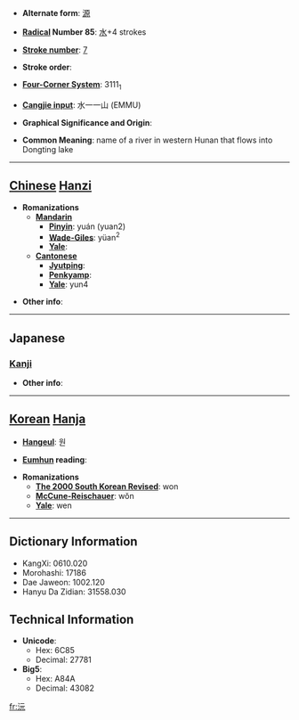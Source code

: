 * '''Alternate form''': [[源]]

* '''[[Wiktionary:Chinese radical index| Radical]] Number 85''': [[Wiktionary:Chinese radical index 水|水]]+4 strokes

* '''[[Wiktionary:Chinese total strokes index|Stroke number]]''': [[Wiktionary:Chinese total strokes index 7|7]]

* '''Stroke order''': 

* '''[[Wiktionary:Chinese four corner index|Four-Corner System]]''': 3111<sub>1</sub>

* '''[[Wiktionary:Chinese Cangjie index|Cangjie input]]''': 水一一山 (EMMU)

* '''Graphical Significance and Origin''': 

* '''Common Meaning''': name of a river in western Hunan that flows into Dongting lake

----

== [[Chinese]] [[Hanzi]] ==

* '''Romanizations'''
** '''[[Mandarin]]'''
*** '''[[Pinyin]]''': yuán (yuan2)
*** '''[[Wade-Giles]]''': yüan<sup>2</sup>
*** '''[[Yale]]''': 
** '''[[Cantonese]]'''
*** '''[[Jyutping]]''':
*** '''[[Penkyamp]]''': 
*** '''[[Yale]]''': yun4

* '''Other info''': 

----

==Japanese==
===[[Kanji]]===
{{kanji|on readings=[[げん]] (gen)
|kun readings=[[みなもと]] (minamoto)
}}

* '''Other info''':  

----

== [[Korean]] [[Hanja]] ==

* '''[[Hangeul]]''': 원

* '''[[Eumhun]] reading''': 

* '''Romanizations'''
** '''[[The 2000 South Korean Revised Romanization|The 2000 South Korean Revised]]''': won
** '''[[McCune-Reischauer]]''': wŏn
** '''[[Yale]]''': wen

----

== Dictionary Information ==

* KangXi: 0610.020
* Morohashi: 17186
* Dae Jaweon: 1002.120
* Hanyu Da Zidian: 31558.030

== Technical Information ==

* '''Unicode''':
** Hex: 6C85
** Decimal: 27781
* '''Big5''':
** Hex: A84A
** Decimal: 43082

[[fr:沅]]